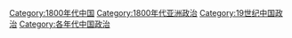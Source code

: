 [[Category:1800年代中国|Category:1800年代中国]]
[[Category:1800年代亚洲政治|Category:1800年代亚洲政治]]
[[Category:19世纪中国政治|Category:19世纪中国政治]]
[[Category:各年代中国政治|Category:各年代中国政治]]